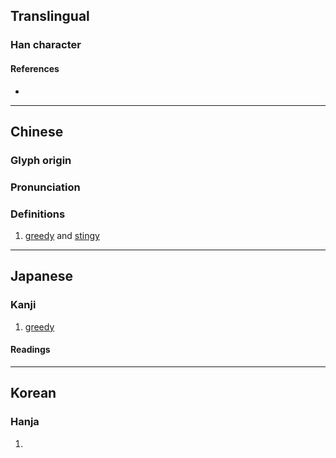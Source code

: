 {{character info/new}}
==Translingual==

===Han character===
{{Han char|rn=5|rad=乙|as=12|sn=13|four=42110|canj=GTU|ids=⿰壹乚}}

====References====
* {{Han ref|kx=0085.020|dkj=00216|dj=0173.100|hdz=10057.080|uh=4E84|ud=20100|bh=DCB2|bd=56498}}

----

==Chinese==
{{zh-forms}}

===Glyph origin===
{{Han etym}}

===Pronunciation===
{{zh-pron
|m=yì
|c=ji4
|mc=y
|oc=y
|ma=
|cat=a
}}

===Definitions===
{{zh-hanzi}}

# [[greedy]] and [[stingy]]

----

==Japanese==

===Kanji===
{{ja-kanji|grade=|rs=乙12}}

# [[greedy]]

====Readings====
{{ja-readings
|goon=い, おち
|kanon=い, いつ
|kun=むさぼ-る
}}

----

==Korean==

===Hanja===
{{ko-hanja|hangeul=탐할의|rv=ui|mr=ŭi}}

# {{defn|lang=ko|sort=乙12}}